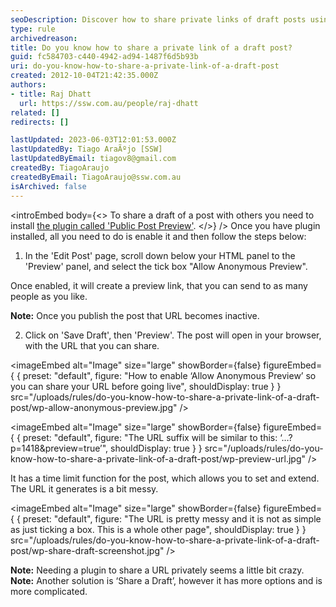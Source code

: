 ```yaml
---
seoDescription: Discover how to share private links of draft posts using the Public Post Preview plugin in WordPress.
type: rule
archivedreason:
title: Do you know how to share a private link of a draft post?
guid: fc584703-c440-4942-ad94-1487f6d5b93b
uri: do-you-know-how-to-share-a-private-link-of-a-draft-post
created: 2012-10-04T21:42:35.000Z
authors:
- title: Raj Dhatt
  url: https://ssw.com.au/people/raj-dhatt
related: []
redirects: []

lastUpdated: 2023-06-03T12:01:53.000Z
lastUpdatedBy: Tiago AraÃºjo [SSW]
lastUpdatedByEmail: tiagov8@gmail.com
createdBy: TiagoAraujo
createdByEmail: TiagoAraujo@ssw.com.au
isArchived: false
---
```


<introEmbed
  body={<>
To share a draft of a post with others you need to install [the plugin called 'Public Post Preview'](https://wordpress.org/plugins/public-post-preview/).
  </>}
/>
Once you have plugin installed, all you need to do is enable it and then follow the steps below:

1. In the 'Edit Post' page, scroll down below your HTML panel to the 'Preview' panel, and select the tick box "Allow Anonymous Preview".

Once enabled, it will create a preview link, that you can send to as many people as you like.

**Note:** Once you publish the post that URL becomes inactive.

2. Click on 'Save Draft', then 'Preview'. The post will open in your browser, with the URL that you can share.


<imageEmbed
  alt="Image"
  size="large"
  showBorder={false}
  figureEmbed={ {
    preset: "default",
    figure: "How to enable ‘Allow Anonymous Preview’ so you can share your URL before going live",
    shouldDisplay: true
  } }
  src="/uploads/rules/do-you-know-how-to-share-a-private-link-of-a-draft-post/wp-allow-anonymous-preview.jpg"
/>


<imageEmbed
  alt="Image"
  size="large"
  showBorder={false}
  figureEmbed={ {
    preset: "default",
    figure: "The URL suffix will be similar to this: ‘…?p=1418&preview=true’",
    shouldDisplay: true
  } }
  src="/uploads/rules/do-you-know-how-to-share-a-private-link-of-a-draft-post/wp-preview-url.jpg"
/>

It has a time limit function for the post, which allows you to set and extend. The URL it generates is a bit messy.


<imageEmbed
  alt="Image"
  size="large"
  showBorder={false}
  figureEmbed={ {
    preset: "default",
    figure: "The URL is pretty messy and it is not as simple as just ticking a box. This is a whole other page",
    shouldDisplay: true
  } }
  src="/uploads/rules/do-you-know-how-to-share-a-private-link-of-a-draft-post/wp-share-draft-screenshot.jpg"
/>

**Note:** Needing a plugin to share a URL privately seems a little bit crazy.
**Note:** Another solution is ‘Share a Draft’, however it has more options and is more complicated.
